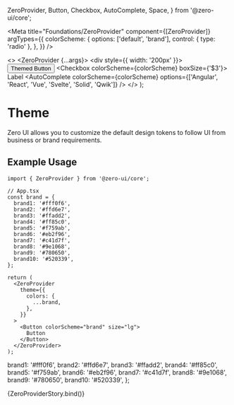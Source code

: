   ZeroProvider,
  Button,
  Checkbox,
  AutoComplete,
  Space,
} from '@zero-ui/core';

<Meta
  title="Foundations/ZeroProvider"
  component={[ZeroProvider]}
  argTypes={{
    colorScheme: {
      options: ['default', 'brand'],
      control: { type: 'radio' },
    },
  }}
/>

  <>
    <ZeroProvider {...args}>
      <div style={{ width: '200px' }}>
        <Space direction="column">
          <Button size="lg" colorScheme={colorScheme}>
            Themed Button
          </Button>
          <Checkbox colorScheme={colorScheme} boxSize={'$3'}>
            Label
          </Checkbox>
          <AutoComplete
            colorScheme={colorScheme}
            options={['Angular', 'React', 'Vue', 'Svelte', 'Solid', 'Qwik']}
          />
        </Space>
      </div>
    </ZeroProvider>
  </>
);

# Theme

Zero UI allows you to customize the default design tokens to follow UI from business or brand requirements.

## Example Usage

```tsx
import { ZeroProvider } from '@zero-ui/core';

// App.tsx
const brand = {
  brand1: '#fff0f6',
  brand2: '#ffd6e7',
  brand3: '#ffadd2',
  brand4: '#ff85c0',
  brand5: '#f759ab',
  brand6: '#eb2f96',
  brand7: '#c41d7f',
  brand8: '#9e1068',
  brand9: '#780650',
  brand10: '#520339',
};

return (
  <ZeroProvider
    theme={{
      colors: {
        ...brand,
      },
    }}
  >
    <Button colorScheme="brand" size="lg">
      Button
    </Button>
  </ZeroProvider>
);
```

  brand1: '#fff0f6',
  brand2: '#ffd6e7',
  brand3: '#ffadd2',
  brand4: '#ff85c0',
  brand5: '#f759ab',
  brand6: '#eb2f96',
  brand7: '#c41d7f',
  brand8: '#9e1068',
  brand9: '#780650',
  brand10: '#520339',
};

<Canvas columns={2} withSource="close">
  <Story
    name="Theme"
    args={{
      theme: {
        colors: {
          ...brand,
        },
      },
      colorScheme: 'brand',
    }}
  >
    {ZeroProviderStory.bind()}
  </Story>
</Canvas>

<ArgsTable of={ZeroProvider} />
